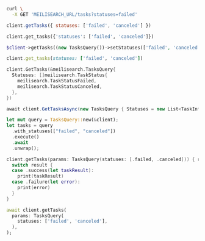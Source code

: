 <CodeGroup>

```bash cURL
curl \
  -X GET 'MEILISEARCH_URL/tasks?statuses=failed'
```

```javascript JS
client.getTasks({ statuses: ['failed', 'canceled'] })
```

```python Python
client.get_tasks({'statuses': ['failed', 'canceled']})
```

```php PHP
$client->getTasks((new TasksQuery())->setStatuses(['failed', 'canceled']));
```

```ruby Ruby
client.get_tasks(statuses: ['failed', 'canceled'])
```

```go Go
client.GetTasks(&meilisearch.TasksQuery{
  Statuses: []meilisearch.TaskStatus{
    meilisearch.TaskStatusFailed,
    meilisearch.TaskStatusCanceled,
  },
})
```

```csharp C#
await client.GetTasksAsync(new TasksQuery { Statuses = new List<TaskInfoStatus> { TaskInfoStatus.Failed, TaskInfoStatus.Canceled } });
```

```rust Rust
let mut query = TasksQuery::new(&client);
let tasks = query
  .with_statuses(["failed", "canceled"])
  .execute()
  .await
  .unwrap();
```

```swift Swift
client.getTasks(params: TasksQuery(statuses: [.failed, .canceled])) { result in
  switch result {
  case .success(let taskResult):
    print(taskResult)
  case .failure(let error):
    print(error)
  }
}
```

```dart Dart
await client.getTasks(
  params: TasksQuery(
    statuses: ['failed', 'canceled'],
  ),
);
```
</CodeGroup>